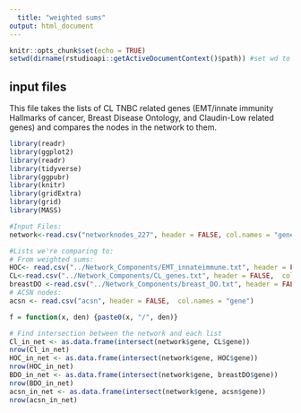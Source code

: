 ```yaml
---
  title: "weighted sums"
output: html_document
---
```

  
```r
knitr::opts_chunk$set(echo = TRUE)
setwd(dirname(rstudioapi::getActiveDocumentContext()$path)) #set wd to wherever script is located
```

## input files
This file takes the lists of CL TNBC related genes (EMT/innate immunity Hallmarks of cancer, Breast Disease Ontology, and Claudin-Low related genes) and compares the nodes in the network to them.

```r
library(readr)
library(ggplot2)
library(readr)
library(tidyverse)
library(ggpubr)
library(knitr)
library(gridExtra)
library(grid)
library(MASS)

#Input Files:
network<-read.csv("networknodes_227", header = FALSE, col.names = "gene")

#Lists we're comparing to:
# From weighted sums:
HOC<- read.csv("../Network_Components/EMT_innateimmune.txt", header = FALSE,  col.names = "gene")
CL<-read.csv("../Network_Components/CL_genes.txt", header = FALSE,  col.names = "gene")
breastDO <-read.csv("../Network_Components/breast_DO.txt", header = FALSE,  col.names = "gene")
# ACSN nodes:
acsn <- read.csv("acsn", header = FALSE,  col.names = "gene")

f = function(x, den) {paste0(x, "/", den)}
```


```r
# Find intersection between the network and each list
Cl_in_net <- as.data.frame(intersect(network$gene, CL$gene))
nrow(Cl_in_net)
HOC_in_net <- as.data.frame(intersect(network$gene, HOC$gene))
nrow(HOC_in_net)
BDO_in_net <- as.data.frame(intersect(network$gene, breastDO$gene))
nrow(BDO_in_net)
acsn_in_net <- as.data.frame(intersect(network$gene, acsn$gene))
nrow(acsn_in_net)
```


